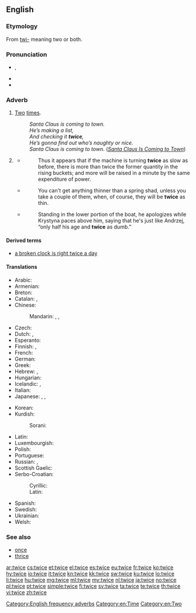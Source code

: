 ==English==

===Etymology===
From [[twi-]] meaning two or both.

===Pronunciation===
* {{IPA|/twaɪs/|lang=en}}, {{X-SAMPA|/twaIs/}}
* {{audio|en-us-twice.ogg|Audio (US)}}
* {{rhymes|aɪs}}

===Adverb===
{{en-adv|-}}

# [[two|Two]] [[time]]s.
#: ''Santa Claus is coming to town.<br>He’s making a list,<br>And checking it '''twice''',<br>He’s gonna find out who’s naughty or nice.<br>Santa Claus is coming to town.'' (''[[w:en:Santa Claus Is Coming to Town|Santa Claus Is Coming to Town]]'')
# {{rfv-sense}} {{nonstandard|proscribed}} {{non-gloss definition|[[half|Half]], used in phrases like [[twice as less]] (meaning "half as much").}}
#* {{quote-book
|year=1826
|author=John Nicholson
|publisher=H.C. Carey & I. Lea
|title=The Operative Mechanic, and British Machinist: Being a Practical Display of the Manufactories and Mechanical Arts of the United Kingdom
|volume=1
|pageurl=http://books.google.com/books?id=TJUAAAAAMAAJ&dq=%22twice%20as%20slow%22&pg=PA78#v=onepage&q=%22twice%20as%20slow%22&f=false
|page=78
}}
#*: Thus it appears that if the machine is turning '''twice''' as slow as before, there is more than twice the former quantity in the rising buckets; and more will be raised in a minute by the same expenditure of power.
#* {{quote-book
|title=Domesticated Trout: How to Breed and Grow Them
|year=1896
|edition=fourth
|author=Livingston Stone
|pageurl=http://books.google.com/books?id=IPg-AAAAYAAJ&dq=inauthor%3A%22Livingston%20Stone%22&pg=PA304#v=onepage&q=%22thin%20as%20a%20shad%22&f=false
|page=304
}}
#*: You can't get anything thinner than a spring shad, unless you take a couple of them, when, of course, they will be '''twice''' as thin.
#* {{quote-book
|year=2010
|title=Roman Polanski: A Life in Exile
|first=Julia
|last=Ain-krupa
|publisher=ABC-CLIO
|pageurl=http://books.google.com/books?id=2Oeo0DmdphwC&lpg=PA31&dq=%22twice%20as%20dumb%22&pg=PA31#v=onepage&q=%22twice%20as%20dumb%22&f=false
|page=31
}}
#*: Standing in the lower portion of the boat, he apologizes while Krystyna paces above him, saying that he's just like Andrzej, “only half his age and '''twice''' as dumb.” 

====Derived terms====
* [[a broken clock is right twice a day]]

====Translations====
{{trans-top-also|two times|two|time|alt2=times}}
* Arabic: {{t-|ar|مرتين|tr=maratáyn}}
* Armenian: {{t-SOP|hy|[[երկու]] [[անգամ]]|tr=erku angam}}
* Breton: {{t-SOP|br|[[div#Breton|div]] [[wech#Breton|wech]]}}
* Catalan: {{t-SOP|ca|[[dos#Catalan|dos]] [[cop#Catalan|cops]]}}, {{t-SOP|ca|[[dos#Catalan|dues]] [[vegada#Catalan|vegades]]}}
* Chinese:
*: Mandarin: {{t-SOP|cmn|[[兩#Mandarin|兩]][[次#Mandarin|次]]|sc=Hani}}, {{t-SOP|cmn|[[两#Mandarin|两]][[次#Mandarin|次]]|tr=liǎng cì|sc=Hani}}, {{t-SOP|cmn|[[两#Mandarin|两]][[倍#Mandarin|倍]]|tr=liǎng bèi|sc=Hani}}
* Czech: {{t+|cs|dvakrát}}
* Dutch: {{t-SOP|nl|[[twee#Dutch|twee]] [[keer#Dutch|keer]]}}, {{t+|nl|tweemaal}}
* Esperanto: {{t-|eo|dufoje}}
* Finnish: {{t-SOP|fi|[[kaksi#Finnish|kaksi]] [[kerta#Finnish|kertaa]]}}, {{t+|fi|kahdesti}}
* French: {{t-SOP|fr|[[deux#French|deux]] [[fois#French|fois]]}}
* German: {{t+|de|zweimal}}
* Greek: {{t+|el|δις|tr=dhis}}
* Hebrew: {{t-|he|פעמיים|alt=פעמיים \ פַּעֲמַיִם|tr=pa'amáyim}}, {{t-SOP|he|[[שתי|שְׁתֵי]] [[פעם|פְּעָמִים]]|tr=sh'téi p'amím}}
* Hungarian: {{t+|hu|kétszer}}
* Icelandic: {{t+|is|tvisvar}}, {{t-|is|tvívegis}}
* Italian: {{t-SOP|it|[[duo#Italian|due]] [[volta#Italian|volte]]}}
* Japanese: {{t+|ja|二度|tr=にど, nido}}, {{t-|ja|二回|tr=にかい, nikai}} {{qualifier|for frequency}}, {{t-|ja|二倍|tr=にばい, nibai}} {{qualifier|for scale ratio}}
{{trans-mid}}
* Korean: {{t-SOP|ko|[[두]][[번]]|tr=dubeon|sc=Hang}}
* Kurdish:
*: Sorani: {{t-|ku|دووجار}}
* Latin: {{t+|la|bis}}
* Luxembourgish: {{t-|lb|zweemol}}
* Polish: {{t+|pl|dwukrotnie}}
* Portuguese: {{t-SOP|pt|[[dois#Portuguese|duas]] [[vez#Portuguese|vezes]]}}
* Russian: {{t+|ru|дважды|tr=dváždy}}, {{t-SOP|ru|[[два#Russian|два]] [[раз#Russian|раза]]|tr=dva ráza}}
* Scottish Gaelic: {{t-SOP|gd|[[dà#Scottish Gaelic|dà]] [[uair#Scottish Gaelic|uair]]}}
* Serbo-Croatian:
*: Cyrillic: {{t-|sh|двапут|alt=два́пут|sc=Cyrl}}
*: Latin: {{t-|sh|dvaput|alt=dváput}}
* Spanish: {{t-SOP|es|[[dos#Spanish|dos]] [[vez#Spanish|veces]]}}
* Swedish: {{t-SOP|sv|[[två#Swedish|två]] [[gång#Swedish|gånger]]}}
* Ukrainian: {{t-|uk|двічі|tr=dvichi|sc=Cyrl}}
* Welsh: {{t-SOP|fy|[[dwy#Welsh|dwy]]-[[waith#Welsh|waith]]}}
{{trans-bottom}}

===See also===
* [[once]]
* [[thrice]]

[[Category:English frequency adverbs]]
[[Category:en:Time]]
[[Category:en:Two]]

[[ar:twice]]
[[cs:twice]]
[[et:twice]]
[[el:twice]]
[[es:twice]]
[[eu:twice]]
[[fr:twice]]
[[ko:twice]]
[[hy:twice]]
[[io:twice]]
[[it:twice]]
[[kn:twice]]
[[kk:twice]]
[[sw:twice]]
[[ku:twice]]
[[lo:twice]]
[[li:twice]]
[[hu:twice]]
[[mg:twice]]
[[ml:twice]]
[[my:twice]]
[[nl:twice]]
[[ja:twice]]
[[no:twice]]
[[pl:twice]]
[[pt:twice]]
[[simple:twice]]
[[fi:twice]]
[[sv:twice]]
[[ta:twice]]
[[te:twice]]
[[th:twice]]
[[vi:twice]]
[[zh:twice]]